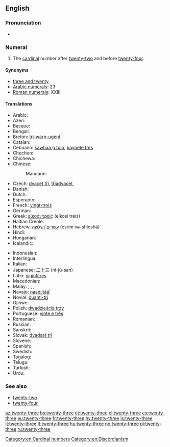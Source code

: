 ==English==

===Pronunciation===
* {{audio|en-us-twenty-three.ogg|Audio (US)}}

===Numeral===
{{head|en|numeral}}

# The [[cardinal]] number after [[twenty-two]] and before [[twenty-four]].

====Synonyms====
* [[three and twenty]]
* [[w:Arabic numerals|Arabic numerals]]: 23
* [[w:Roman numerals|Roman numerals]]: XXIII

====Translations====
{{trans-top|twenty-three}}
* Arabic: {{t-|ar|ثلاثة وعشرين|tr=θalāθa w-ʕišrīn}}
* Azeri: {{t+|az|iyirmi üç}}
* Basque: {{t+|eu|hogeita hiru}}
* Bengali: {{t-|bn|তেইশ|tr=teish}}
* Breton: [[tri-warn-ugent]]
* Catalan: {{t+|ca|vint-i-tres}}
* Cebuano: [[kawhaa`g tulo]], [[baynete tres]]
* Chechen: {{tø|ce|ткъе кхоъ|tr=tqe qo’}}
* Chichewa: {{tø|ny|makumi awiri n'zitatu}}
* Chinese:
*: Mandarin: {{t|cmn|二十三|tr=èr shí sān|sc=Hani}}
* Czech: [[dvacet tři]], [[třiadvacet]],
* Danish: {{t-|da|treogtyve}}
* Dutch: {{t+|nl|drieëntwintig}}
* Esperanto: {{t-|eo|dudek tri}}
* French: [[vingt-trois]] {{m}}
* German: {{t+|de|dreiundzwanzig}}
* Greek: [[είκοσι τρείς]] (eíkosi treís)
* Haitian Creole: {{tø|ht|venntwa}}
* Hebrew: [[עשרים־ושלשה]] (esrím və-shloshá)
* Hindi: {{t+|hi|तेईस|tr=teyees}}
* Hungarian: {{t+|hu|huszonhárom}}
* Icelandic: {{t+|is|tuttugu og þrír}}
{{trans-mid}}
* Indonesian: {{t-|id|dua puluh tiga}}
* Interlingua: {{t-|ia|vinti-tres}}
* Italian: {{t+|it|ventitré}}
* Japanese: [[二十三]] (ni-jū-san)
* Latin: [[vigintitres]]
* Macedonian: {{t-|mk|дваесет и три|tr=dváeset i tri}}
* Malay: {{t-|ms|dua puluh tiga}}, {{t-|ms|dua puluh telu}}, {{t-|ms|tiga likur}}, {{t-|ms|telu likur}}
* Navajo: [[naadįįtááʼ]]
* Novial: [[duanti-tri]]
* Ojibwe: {{tø|oj|niishtana-ashi-nswi}}
* Polish: [[dwadzieścia trzy]]
* Portuguese: [[vinte e três]] {{m}}
* Romanian: {{t-|ro|douăzeci și trei}}
* Russian: {{t+|ru|двадцать три|tr=dvádsat’ tri}}
* Sanskrit: {{t-|sa|त्रयोविंशति|f|tr=trayoviṃśati|sc=Deva}}
* Slovak: [[dvadsať tri]]
* Slovene: {{t-|sl|triindvajset}}
* Spanish: {{t+|es|veintitrés}}
* Swedish: {{t+|sv|tjugotre}}
* Tagalog: {{t-|tl|beintitres}}
* Telugu: {{t-|te|ఇరవై మూడు|tr=iravai mooDu}}
* Turkish: {{t+|tr|yirmi üç}}
* Urdu: {{t-|ur|تیئیس|tr=teyees}}
{{trans-bottom}}

===See also===
* [[twenty-two]]
* [[twenty-four]]

[[Category:en:Cardinal numbers]]
[[Category:en:Discordianism]]

[[az:twenty-three]]
[[bs:twenty-three]]
[[et:twenty-three]]
[[el:twenty-three]]
[[es:twenty-three]]
[[eu:twenty-three]]
[[fr:twenty-three]]
[[hy:twenty-three]]
[[is:twenty-three]]
[[it:twenty-three]]
[[lt:twenty-three]]
[[hu:twenty-three]]
[[no:twenty-three]]
[[pl:twenty-three]]
[[ru:twenty-three]]
